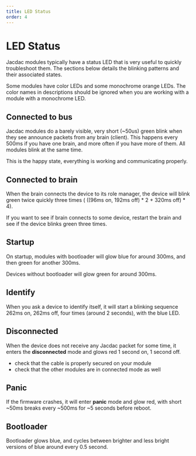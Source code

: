 ```yaml
---
title: LED Status
order: 4
---
```


# LED Status

Jacdac modules typically have a status LED 
that is very useful to quickly troubleshoot them.
The sections below details the blinking patterns
and their associated states.

Some modules have color LEDs and some monochrome orange LEDs.
The color names in descriptions should be ignored when you are working with
a module with a monochrome LED.

## Connected to bus

Jacdac modules do a barely visible, very short (~50us) green blink when they see
announce packets from any brain (client).
This happens every 500ms if you have one brain, and more often if you have more of them.
All modules blink at the same time.

This is the happy state, everything is working and communicating properly.

## Connected to brain

When the brain connects the device to its role manager, the device will blink green twice
quickly three times ( ((96ms on, 192ms off) * 2 + 320ms off) * 4).

If you want to see if brain connects to some device, restart the brain and see if the device
blinks green three times.

## Startup

On startup, modules with bootloader will glow blue for around 300ms,
and then green for another 300ms.

Devices without bootloader will glow green for around 300ms.

## Identify

When you ask a device to identify itself, it will start a blinking sequence
262ms on, 262ms off, four times (around 2 seconds), with the blue LED.

## Disconnected

When the device does not receive any Jacdac packet for some time, 
it enters the **disconnected** mode and glows red 1 second on, 1 second off.

* check that the cable is properly secured on your module
* check that the other modules are in connected mode as well

## Panic

If the firmware crashes, it will enter **panic** mode
and glow red, with short ~50ms breaks every ~500ms for ~5 seconds before reboot.

## Bootloader

Bootloader glows blue, and cycles between brighter and less bright versions of blue
around every 0.5 second.
